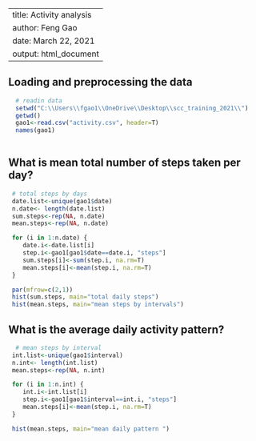
---
title: Activity analysis
author: Feng Gao
date: March 22, 2021
output: html_document
---



## Loading and preprocessing the data
 
```{r, echo=T, eval=T} 

  # readin data
  setwd("C:\\Users\\fgao1\\OneDrive\\Desktop\\scc_training_2021\\")
  getwd()
  gao1<-read.csv("activity.csv", header=T)
  names(gao1)
 
 ```

## What is mean total number of steps taken per day?

 ```{r, echo=T, eval=T} 

  # total steps by days
  date.list<-unique(gao1$date)
  n.date<- length(date.list)
  sum.steps<-rep(NA, n.date)
  mean.steps<-rep(NA, n.date)

  for (i in 1:n.date) {
     date.i<-date.list[i]
     step.i<-gao1[gao1$date==date.i, "steps"]
     sum.steps[i]<-sum(step.i, na.rm=T)
     mean.steps[i]<-mean(step.i, na.rm=T)
  }

  par(mfrow=c(2,1))
  hist(sum.steps, main="total daily steps")
  hist(mean.steps, main="mean steps by intervals")
 ```
 
## What is the average daily activity pattern?


 ```{r, echo=T, eval=T} 

   # mean steps by interval
  int.list<-unique(gao1$interval)
  n.int<- length(int.list)
  mean.steps<-rep(NA, n.int)

  for (i in 1:n.int) {
     int.i<-int.list[i]
     step.i<-gao1[gao1$interval==int.i, "steps"]
     mean.steps[i]<-mean(step.i, na.rm=T)
  }

  hist(mean.steps, main="mean daily pattern ")
  
```

